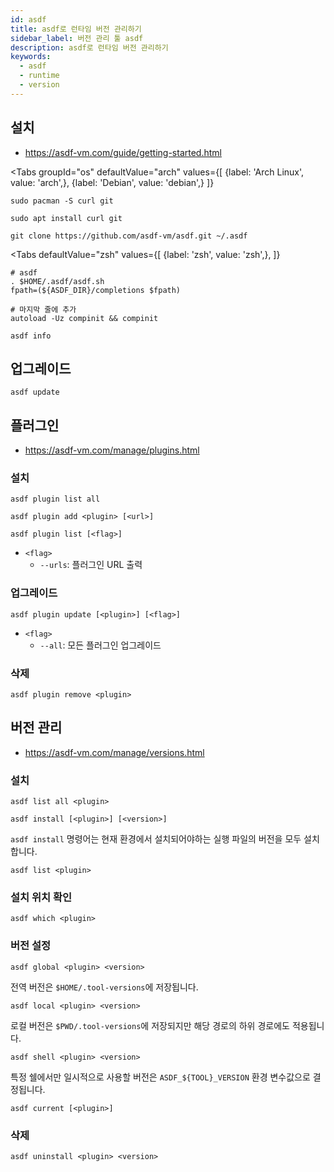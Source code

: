 ```yaml
---
id: asdf
title: asdf로 런타임 버전 관리하기
sidebar_label: 버전 관리 툴 asdf
description: asdf로 런타임 버전 관리하기
keywords:
  - asdf
  - runtime
  - version
---
```



## 설치

- https://asdf-vm.com/guide/getting-started.html

<Tabs
    groupId="os"
    defaultValue="arch"
    values={[
        {label: 'Arch Linux', value: 'arch',},
        {label: 'Debian', value: 'debian',}
    ]}
>

<TabItem value="arch">

```shell
sudo pacman -S curl git
```

</TabItem>

<TabItem value="debian">

```shell
sudo apt install curl git
```

</TabItem>

</Tabs>

```shell
git clone https://github.com/asdf-vm/asdf.git ~/.asdf
```

<Tabs
    defaultValue="zsh"
    values={[
        {label: 'zsh', value: 'zsh',},
    ]}
>

<TabItem value="zsh">

```shell title=".zshrc"
# asdf
. $HOME/.asdf/asdf.sh
fpath=(${ASDF_DIR}/completions $fpath)

# 마지막 줄에 추가
autoload -Uz compinit && compinit
```

</TabItem>

</Tabs>

```shell
asdf info
```

## 업그레이드

```shell
asdf update
```

## 플러그인

- https://asdf-vm.com/manage/plugins.html

### 설치

```shell
asdf plugin list all
```

```shell
asdf plugin add <plugin> [<url>]
```

```shell
asdf plugin list [<flag>]
```

- `<flag>`
  - `--urls`: 플러그인 URL 출력

### 업그레이드

```shell
asdf plugin update [<plugin>] [<flag>]
```

- `<flag>`
  - `--all`: 모든 플러그인 업그레이드

### 삭제

```shell
asdf plugin remove <plugin>
```

## 버전 관리

- https://asdf-vm.com/manage/versions.html

### 설치

```shell
asdf list all <plugin>
```

```shell
asdf install [<plugin>] [<version>]
```

`asdf install` 명령어는 현재 환경에서 설치되어야하는 실행 파일의 버전을 모두 설치합니다.

```shell
asdf list <plugin>
```

### 설치 위치 확인

```shell
asdf which <plugin>
```

### 버전 설정

```shell
asdf global <plugin> <version>
```

전역 버전은 `$HOME/.tool-versions`에 저장됩니다.

```shell
asdf local <plugin> <version>
```

로컬 버전은 `$PWD/.tool-versions`에 저장되지만 해당 경로의 하위 경로에도 적용됩니다.

```shell
asdf shell <plugin> <version>
```

특정 쉘에서만 일시적으로 사용할 버전은 `ASDF_${TOOL}_VERSION` 환경 변수값으로 결정됩니다.

```shell
asdf current [<plugin>]
```

### 삭제

```shell
asdf uninstall <plugin> <version>
```
